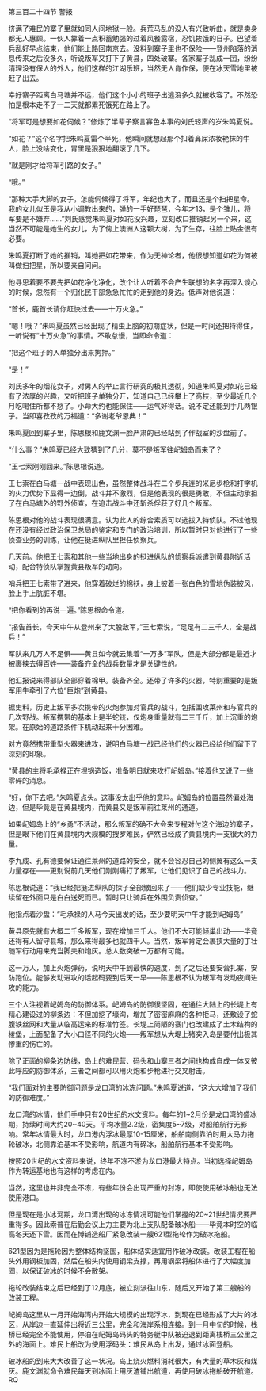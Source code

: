 

第三百二十四节 警报

挤满了难民的寨子里就如同人间地狱一般。兵荒马乱的没人有兴致听曲，就是卖身都无人惠顾。一伙人靠着一点积蓄勉强的过着风餐露宿，忍饥挨饿的日子。巴望着兵乱好早点结束，他们能上路回南京去。没料到寨子里也不保险――登州陷落的消息传来之后没多久，听说叛军又打下了黄县，四处破寨。各家寨子乱成一团，纷纷清理没有保人的外人，他们这样的江湖乐班，当然无人肯作保，便在冰天雪地里被赶了出去。

幸好寨子距离白马塘并不远，他们这个小小的班子出逃没多久就被收容了。不然恐怕是根本走不了一二天就都累死饿死在路上了。

“将军可是想要如花伺候？”修炼了半辈子察言寡色本事的刘氏轻声的岁朱鸣夏说。

“如花？”这个名字把朱鸣夏雷个半死，他瞬间就想起那个扣着鼻屎浓妆艳抹的牛人，脸上没啥变化，胃里是狠狠地翻滚了几下。

“就是刚才给将军引路的女子。”

“哦。”

“那种大手大脚的女子，怎能伺候得了将军，年纪也大了，而且还是个扫把星命。我的女儿似玉是我从小调教出来的，弹的一手好琵琶，今年才13，是个雏儿，将军要是不嫌弃……”刘氏感觉朱鸣夏对如花没兴趣，立刻改口推销起另一个来，这当然不可能是她生的女儿，为了傍上澳洲人这颗大树，为了生存，往脸上贴金很有必要。

朱鸣夏打断了她的推销，叫她把如花带来，作为无神论者，他很想知道如花为何被叫做扫把星，所以要亲自问问。

他寻思着要不要先把如花净化净化，改个让人听着不会产生联想的名字再深入谈心的时候，忽然有一个归化民干部急急忙忙的走到他的身边。低声对他说道：

“首长，鹿首长请你赶快过去――十万火急。”

“嗯！哦？”朱鸣夏虽然已经出现了精虫上脑的初期症状，但是一时间还把持得住，一听说有“十万火急”的事情。不敢怠慢，当即命令道：

“把这个班子的人单独分出来拘押。”

“是！”

刘氏多年的烟花女子，对男人的举止言行研究的极其透彻，知道朱鸣夏对如花已经有了浓厚的兴趣，又听把班子单独分开，知道自己已经攀上了高枝，至少最近几个月吃喝住所都不愁了。小命大约也能保住――运气好得话。说不定还能到手几两银子。当即喜孜孜的万福道：“多谢老爷恩典！”

朱鸣夏回到寨子里，陈思根和鹿文渊一脸严肃的已经站到了作战室的沙盘前了。

“什么事？”朱鸣夏已经大致猜到了几分，莫不是叛军往屺姆岛而来了？

“王七索刚刚回来。”陈思根说道。

王七索在白马塘一战中表现出色，虽然整体战斗在二个步兵连的米尼步枪和打字机的火力优势下显得一边倒，战斗并不激烈，但是他表现的很是勇敢，不但主动承担了在白马塘外的野外侦查，在追击战斗中还斩杀俘获了好几个叛军。

陈思根对他的战斗表现很满意。认为此人的综合素质可以选拔入特侦队。不过他现在还没有经过政治保卫总局的鉴定和专门的政治培训，所以暂时只对他进行了一些侦查业务的训练，让他在挺进纵队里担任侦察兵。

几天前。他把王七索和其他一些当地出身的挺进纵队的侦察兵派遣到黄县附近活动，配合特侦队掌握黄县叛军的动向。

哨兵把王七索带了进来，他穿着破烂的棉袄，身上披着一张白色的雪地伪装披风，脸上手上肮脏不堪。

“把你看到的再说一遍。”陈思根命令道。

“报告首长，今天中午从登州来了大股敌军，”王七索说，“足足有二三千人，全是战兵！”

军队来几万人不足惧――黄县如今就云集着“一万多”军队，但是大部分都是最近才被裹挟去得百姓――装备齐全的战兵数量才是关键性的。

他汇报说来得部队全部穿着棉甲。装备齐全。还带了许多的火器，特别重要的是叛军用牛牵引了六位“巨炮”到黄县。

据史料，历史上叛军多次携带的火炮参加对官兵的战斗，包括围攻莱州和与官兵的几次野战。叛军携带的基本上是半蛇铳，仅炮身重量就有二三千斤，加上沉重的炮架。在原始的道路条件下机动起来十分困难。

对方竟然携带重型火器来进攻，说明白马塘一战已经他们的火器已经给他们留下了深刻的印象。

“黄县的主将毛承禄正在埋锅造饭，准备明日就来攻打屺姆岛。”接着他又说了一些零碎的消息。

“好，你下去吧。”朱鸣夏点头。这事没太出乎他的意料。屺姆岛的位置虽然偏处海边，但是毕竟是在黄县境内，而黄县又是叛军前往莱州的通道。

如果屺姆岛上的“乡勇”不活动，那么叛军的确不大会来专程对付这个海边的寨子，但是眼下他们在黄县境内大规模的搜罗难民，俨然已经成了黄县境内一支很大的力量。

李九成、孔有德要保证通往莱州的道路的安全，就不会容忍自己的侧翼有这么一支力量存在――更别说前几天他们刚刚痛打了叛军，让他们见识了自己的战斗力。

陈思根说道：“我已经把挺进纵队的探子全部撤回来了――他们缺少专业技能，继续留在外面只是白白送死而已。暂时只让骑兵在外围负责侦查。”

他指点着沙盘：“毛承禄的人马今天出发的话，至少要明天中午才能到屺姆岛”

黄县原先就有大概二千多叛军，现在增加三千人。他们不大可能倾巢出动――毕竟还得有人留守县城，那么来得最多也就四千人。当然，叛军肯定会裹挟大量的丁壮随军行动用来充当脚夫和炮灰。总人数突破一万都有可能。

这一万人，加上火炮弹药，说明天中午到最快的速度，到了之后还要安营扎寨，安防跑位。能够发动进攻的话起码要到后天一早――陈思根不认为叛军有发动夜间进攻的能力。

三个人注视着屺姆岛的防御体系。屺姆岛的防御很坚固，在通往大陆上的长堤上有精心建设过的柳条边：不但加挖了壕沟，增加了密密麻麻的各种拒马，还敷设了蛇腹铁丝网和大量从临高运来的标准竹签。长堤上简陋的寨门也改建成了土木结构的棱堡，上面配备了大小口径不同的火炮――叛军想从大堤上猪突入岛是要付出极其惨重的伤亡的。

除了正面的柳条边防线，岛上的难民营、码头和山寨三者之间也构成自成一体又彼此呼应的防御体系，三者之间都可以用火炮和步枪进行交叉射击。

“我们面对的主要防御问题是龙口湾的冰冻问题。”朱鸣夏说道，“这大大增加了我们的防御难度。”

龙口湾的冰情，他们手中只有20世纪的水文资料。每年的1~2月份是龙口湾的盛冰期，持续时间大约20~40天。平均冰量2.2级，密集度5~7级，对船舶航行无影响。常年冰情最大时，龙口港内浮冰最厚10-15厘米，船舶南侧靠泊时用大马力拖轮破冰，北侧靠泊基本不受影响，航道内有碎冰，船舶航行基本不受影响。

按照20世纪的水文资料来说，终年不冻不淤为龙口港最大特点。当初选择屺姆岛作为转运基地也有这样的考虑在内。

当然，这里也并非完全不冻，有些年份会出现严重的封冻，即使使用破冰船也无法使用港口。

但是现在是小冰河期，龙口湾出现的冰冻情况可能他们掌握的20~21世纪情况要严重得多。因此索普在后勤会议上力主要为北上支队配备破冰船――毕竟本时空的临高冬天还下雪。因而在博铺造船厂紧急改装一艘621型拖轮作为破冰拖船。

621型因为是拖轮因为整体结构坚固，船体结实适宜用作破冰改装。改装工程在船头外用钢板加固，然后在船头内使用钢梁支撑，再用钢梁将船体进行了大幅度加固，以保证破冰的时候不会散架。

拖轮改装结束之后已经到了12月底，被立刻派往山东，随后又开始了第二艘船的改装工程。

屺姆岛这里从一月开始海湾内开始大规模的出现浮冰，到现在已经形成了大片的冰区，从岸边一直延伸出将近三公里，完全和海岸系相连接。到一月中旬的时候，栈桥已经完全不能使用，停泊在屺姆岛码头的特务艇中队被迫退到距离栈桥三公里之外的海面上。难民上船改为使用浮码头：难民从岛上出发，通过冰面登船。

破冰船的到来大大改善了这一状况。岛上烧火燃料消耗很大，有大量的草木灰和煤灰。鹿文渊就命令难民每天到冰面上用灰渣铺出航道，再使用破冰拖船破开航道。RQ

